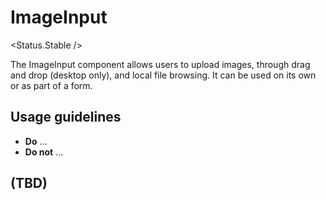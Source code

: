 
# ImageInput

<Status.Stable />

The ImageInput component allows users to upload images, through drag and drop (desktop only), and local file browsing. It can be used on its own or as part of a form.

<Story id="imageinput--base" />

<Props />

## Usage guidelines

- **Do** …
- **Do not** …

## (TBD)
